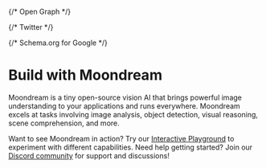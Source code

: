 
<Head>
  <title>Overview - Moondream Documentation</title>
  <meta name="description" content="Moondream is a lightweight, open-source vision AI model that brings powerful image understanding capabilities to your applications. Perfect for image analysis, object detection, and visual reasoning." />
  <meta name="viewport" content="width=device-width, initial-scale=1" />
  <meta name="author" content="Parsa Khazaeepoul" />
  <link rel="icon" href="/favicon.ico" />
  <link rel="canonical" href="https://docs.moondream.ai" />
  
  {/* Open Graph */}
  <meta property="og:title" content="Moondream - Open Source Vision AI for Image Understanding" />
  <meta property="og:description" content="Moondream is a lightweight, open-source vision AI model that brings powerful image understanding capabilities to your applications. Perfect for image analysis, object detection, and visual reasoning." />
  <meta property="og:type" content="website" />
  <meta property="og:url" content="https://docs.moondream.ai" />
  
  
  {/* Twitter */}
  <meta name="twitter:card" content="summary_large_image" />
  <meta name="twitter:title" content="Moondream - Open Source Vision AI for Image Understanding" />
  <meta name="twitter:description" content="Moondream is a lightweight, open-source vision AI model that brings powerful image understanding capabilities to your applications. Perfect for image analysis, object detection, and visual reasoning." />
  
  
  {/* Schema.org for Google */}
  <script type="application/ld+json">
    {JSON.stringify({
      "@context": "https://schema.org",
      "@type": "SoftwareApplication",
      "name": "Moondream",
      "description": "Open source vision AI model for image understanding and analysis",
      "applicationCategory": "DeveloperApplication",
      "operatingSystem": "Any",
      "offers": {
        "@type": "Offer",
        "price": "0",
        "priceCurrency": "USD"
      }
    })}
  </script>
</Head>

# Build with Moondream

Moondream is a tiny open-source vision AI that brings powerful image understanding to your applications and runs everywhere. Moondream excels at tasks involving image analysis, object detection, visual reasoning, scene comprehension, and more.

Want to see Moondream in action? Try our [Interactive Playground](https://moondream.ai/playground) to experiment with different capabilities. Need help getting started? Join our [Discord community](https://discord.com/invite/tRUdpjDQfH) for support and discussions!

<div className="grid grid-cols-1 md:grid-cols-2 gap-6 mt-8">
  <EndpointCard
    icon="🔍"
    title="Discover"
    description="New to vision-language models? Learn about image captioning, visual Q&A, object detection, and visual pointing capabilities. See if Moondream is right for your use case."
    href="/discover"
  />

  <EndpointCard
    icon="🚀"
    title="Quickstart"
    description="Ready to start building? Follow our step-by-step guides to get up and running with Moondream in minutes, whether locally or in the cloud."
    href="/quick-start"
  />

  <EndpointCard
    icon="📚"
    title="Recipes"
    description="Learn best practices, optimization tips, and get inspired by real-world examples and implementations using Moondream."
    href="/recipes"
  />

  <EndpointCard
    icon="📊"
    title="Specifications"
    description="Explore detailed technical specifications, memory requirements, model sizes, and performance benchmarks."
    href="/specifications"
  />
</div>

